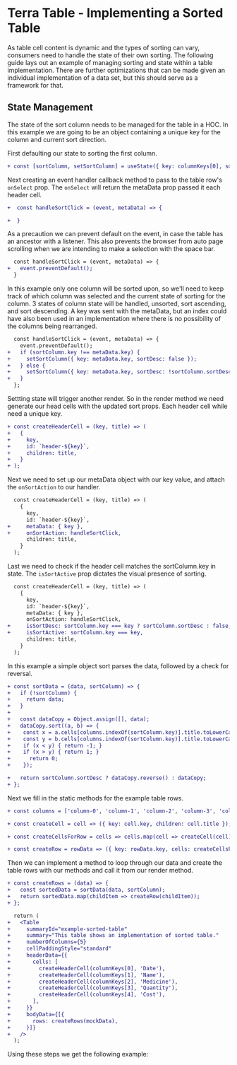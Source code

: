 
# Terra Table - Implementing a Sorted Table

As table cell content is dynamic and the types of sorting can vary, consumers need to handle the state of their own sorting. The following guide lays out an example of managing sorting and state within a table implementation. There are further optimizations that can be made given an individual implementation of a data set, but this should serve as a framework for that.

## State Management
The state of the sort column needs to be managed for the table in a HOC. In this example we are going to be an object containing a unique key for the column and current sort direction.

 First defaulting our state to sorting the first column.
```diff
+ const [sortColumn, setSortColumn] = useState({ key: columnKeys[0], sortDesc: false });
```
Next creating an event handler callback method to pass to the table row's `onSelect` prop. The `onSelect` will return the metaData prop passed it each header cell.
```diff
+  const handleSortClick = (event, metaData) => {

+  }
```
As a precaution we can prevent default on the event, in case the table has an ancestor with a listener. This also prevents the browser from auto page scrolling when we are intending to make a selection with the space bar.
```diff
  const handleSortClick = (event, metaData) => {
+   event.preventDefault();
  }
```
In this example only one column will be sorted upon, so we'll need to keep track of which column was selected and the current state of sorting for the column. 3 states of column state will be handled, unsorted, sort ascending, and sort descending. A key was sent with the metaData, but an index could have also been used in an implementation where there is no possibility of the columns being rearranged.
```diff
  const handleSortClick = (event, metaData) => {
    event.preventDefault();
+   if (sortColumn.key !== metaData.key) {
+     setSortColumn({ key: metaData.key, sortDesc: false });
+   } else {
+     setSortColumn({ key: metaData.key, sortDesc: !sortColumn.sortDesc });
+   }
  };
```
Settting state will trigger another render. So in the render method we need generate our head cells with the updated sort props. Each header cell while need a unique key.
```diff
+ const createHeaderCell = (key, title) => (
+   {
+     key,
+     id: `header-${key}`,
+     children: title,
+   }
+ );
```
Next we need to set up our metaData object with our key value, and attach the `onSortAction` to our handler.
```diff
  const createHeaderCell = (key, title) => (
    {
      key,
      id: `header-${key}`,
+     metaData: { key },
+     onSortAction: handleSortClick,
      children: title,
    }
  );
```
Last we need to check if the header cell matches the sortColumn.key in state. The `isSortActive` prop dictates the visual presence of sorting.
```diff
  const createHeaderCell = (key, title) => (
    {
      key,
      id: `header-${key}`,
      metaData: { key },
      onSortAction: handleSortClick,
+     isSortDesc: sortColumn.key === key ? sortColumn.sortDesc : false,
+     isSortActive: sortColumn.key === key,
      children: title,
    }
  );
```
In this example a simple object sort parses the data, followed by a check for reversal.
```diff
+ const sortData = (data, sortColumn) => {
+   if (!sortColumn) {
+     return data;
+   }
+
+   const dataCopy = Object.assign([], data);
+   dataCopy.sort((a, b) => {
+    const x = a.cells[columns.indexOf(sortColumn.key)].title.toLowerCase();
+    const y = b.cells[columns.indexOf(sortColumn.key)].title.toLowerCase();
+    if (x < y) { return -1; }
+    if (x > y) { return 1; }
+      return 0;
+    });

+   return sortColumn.sortDesc ? dataCopy.reverse() : dataCopy;
+ };
```
Next we fill in the static methods for the example table rows.
```diff
+ const columns = ['column-0', 'column-1', 'column-2', 'column-3', 'column-4'];

+ const createCell = cell => ({ key: cell.key, children: cell.title });

+ const createCellsForRow = cells => cells.map(cell => createCell(cell));

+ const createRow = rowData => ({ key: rowData.key, cells: createCellsForRow(rowData.cells) });
```
Then we can implement a method to loop through our data and create the table rows with our methods and call it from our render method.
```diff
+ const createRows = (data) => {
+   const sortedData = sortData(data, sortColumn);
+   return sortedData.map(childItem => createRow(childItem));
+ };

  return (
+   <Table
+     summaryId="example-sorted-table"
+     summary="This table shows an implementation of sorted table."
+     numberOfColumns={5}
+     cellPaddingStyle="standard"
+     headerData={{
+       cells: [
+         createHeaderCell(columnKeys[0], 'Date'),
+         createHeaderCell(columnKeys[1], 'Name'),
+         createHeaderCell(columnKeys[2], 'Medicine'),
+         createHeaderCell(columnKeys[3], 'Quantity'),
+         createHeaderCell(columnKeys[4], 'Cost'),
+       ],
+     }}
+     bodyData={[{
+       rows: createRows(mockData),
+     }]}
+   />
  );
```
Using these steps we get the following example:

<SortedTable />
